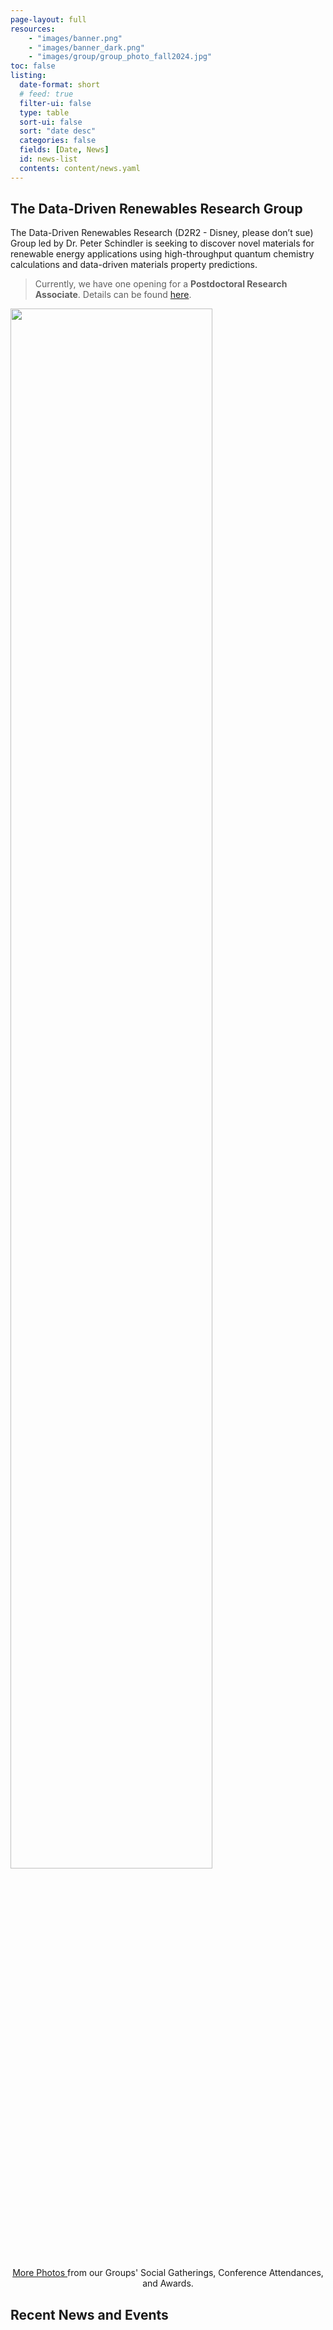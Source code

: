 ```yaml
---
page-layout: full
resources:
    - "images/banner.png"
    - "images/banner_dark.png"
    - "images/group/group_photo_fall2024.jpg"
toc: false
listing:
  date-format: short
  # feed: true
  filter-ui: false
  type: table
  sort-ui: false
  sort: "date desc"
  categories: false
  fields: [Date, News]
  id: news-list
  contents: content/news.yaml
---
```


::: {.img-toggle}

:::

## The Data-Driven Renewables Research Group

The Data-Driven Renewables Research (D2R2 - Disney, please don't sue) Group led by Dr. Peter Schindler is seeking to
discover novel materials for renewable energy applications using high-throughput quantum chemistry calculations
and data-driven materials property predictions.

> Currently, we have one opening for a **Postdoctoral Research Associate**.
> Details can be found [here](join/).

![](../images/group/group_photo_fall2024.jpg){width=80% fig-align="center"}

```{=html}
<center>
<a class="btn btn-outline-primary btn-sm", href="fun/" rel="noopener noreferrer">
  More Photos
</a> from our Groups' Social Gatherings, Conference Attendances, and Awards.
</center>
```

## Recent News and Events

::: {#news-list}
:::
